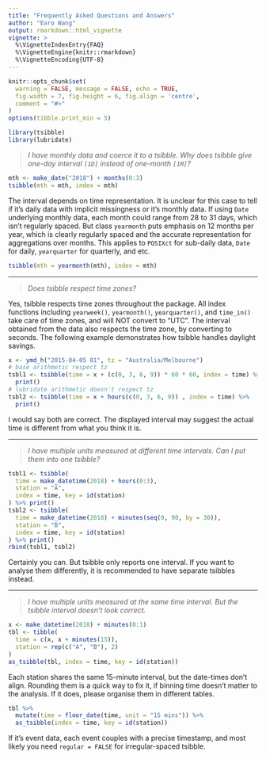 ```yaml
---
title: "Frequently Asked Questions and Answers"
author: "Earo Wang"
output: rmarkdown::html_vignette
vignette: >
  %\VignetteIndexEntry{FAQ}
  %\VignetteEngine{knitr::rmarkdown}
  %\VignetteEncoding{UTF-8}
---
```


```r
knitr::opts_chunk$set(
  warning = FALSE, message = FALSE, echo = TRUE,
  fig.width = 7, fig.height = 6, fig.align = 'centre',
  comment = "#>"
)
options(tibble.print_min = 5)
```

```r
library(tsibble)
library(lubridate)
```

> *I have monthly data and coerce it to a tsibble. Why does tsibble give one-day interval `[1D]` instead of one-month `[1M]`?*

```r
mth <- make_date("2018") + months(0:3)
tsibble(mth = mth, index = mth)
```

The interval depends on time representation. It is unclear for this case to tell if it's daily data with implicit missingness or it's monthly data. If using `Date` underlying monthly data, each month could range from 28 to 31 days, which isn't regularly spaced. But class `yearmonth` puts emphasis on 12 months per year, which is clearly regularly spaced and the accurate representation for aggregations over months. This applies to `POSIXct` for sub-daily data, `Date` for daily, `yearquarter` for quarterly, and etc.

```r
tsibble(mth = yearmonth(mth), index = mth)
```

---

> *Does tsibble respect time zones?*

Yes, tsibble respects time zones throughout the package. All index functions including `yearweek()`, `yearmonth()`, `yearquarter()`, and `time_in()` take care of time zones, and will NOT convert to "UTC". The interval obtained from the data also respects the time zone, by converting to seconds. The following example demonstrates how tsibble handles daylight savings.

```r
x <- ymd_h("2015-04-05 01", tz = "Australia/Melbourne")
# base arithmetic respect tz
tsbl1 <- tsibble(time = x + (c(0, 3, 6, 9)) * 60 * 60, index = time) %>% 
  print()
# lubridate arithmetic doesn't respect tz
tsbl2 <- tsibble(time = x + hours(c(0, 3, 6, 9)) , index = time) %>% 
  print()
```

I would say both are correct. The displayed interval may suggest the actual time is different from what you think it is.

---

> *I have multiple units measured at different time intervals. Can I put them into one tsibble?*

```r
tsbl1 <- tsibble(
  time = make_datetime(2018) + hours(0:3),
  station = "A",
  index = time, key = id(station)
) %>% print()
tsbl2 <- tsibble(
  time = make_datetime(2018) + minutes(seq(0, 90, by = 30)),
  station = "B",
  index = time, key = id(station)
) %>% print()
rbind(tsbl1, tsbl2)
```

Certainly you can. But tsibble only reports one interval. If you want to analyse them differently, it is recommended to have separate tsibbles instead.

---

> *I have multiple units measured at the same time interval. But the tsibble interval doesn't look correct.*

```r
x <- make_datetime(2018) + minutes(0:1)
tbl <- tibble(  
  time = c(x, x + minutes(15)),
  station = rep(c("A", "B"), 2)
)
as_tsibble(tbl, index = time, key = id(station))
```

Each station shares the same 15-minute interval, but the date-times don't align. Rounding them is a quick way to fix it, if binning time doesn't matter to the analysis. If it does, please organise them in different tables.

```r
tbl %>% 
  mutate(time = floor_date(time, unit = "15 mins")) %>% 
  as_tsibble(index = time, key = id(station))
```

If it's event data, each event couples with a precise timestamp, and most likely you need `regular = FALSE` for irregular-spaced tsibble.
